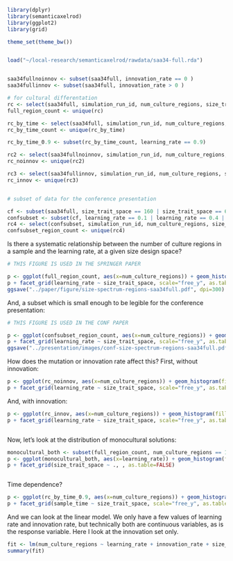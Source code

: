 ```r
library(dplyr)
library(semanticaxelrod)
library(ggplot2)
library(grid)

theme_set(theme_bw())


load("~/local-research/semanticaxelrod/rawdata/saa34-full.rda")


saa34fullnoinnov <- subset(saa34full, innovation_rate == 0 )
saa34fullinnov <- subset(saa34full, innovation_rate > 0 )

# for cultural differentation
rc <- select(saa34full, simulation_run_id, num_culture_regions, size_trait_space, learning_rate, innovation_rate)
full_region_count <- unique(rc)

rc_by_time <- select(saa34full, simulation_run_id, num_culture_regions, size_trait_space, learning_rate, innovation_rate, sample_time)
rc_by_time_count <- unique(rc_by_time)

rc_by_time_0.9 <- subset(rc_by_time_count, learning_rate == 0.9)

rc2 <- select(saa34fullnoinnov, simulation_run_id, num_culture_regions, size_trait_space, learning_rate, innovation_rate)
rc_noinnov <- unique(rc2)

rc3 <- select(saa34fullinnov, simulation_run_id, num_culture_regions, size_trait_space, learning_rate, innovation_rate)
rc_innov <- unique(rc3)


# subset of data for the conference presentation

cf <- subset(saa34full, size_trait_space == 160 | size_trait_space == 640 | size_trait_space == 2496 | size_trait_space == 62496 )
confsubset <- subset(cf, learning_rate == 0.1 | learning_rate == 0.4 | learning_rate == 0.9)
rc4 <- select(confsubset, simulation_run_id, num_culture_regions, size_trait_space, learning_rate)
confsubset_region_count <- unique(rc4)

```


Is there a systematic relationship between the number of culture regions in a sample and the learning rate, at a given size design space?

```r


# THIS FIGURE IS USED IN THE SPRINGER PAPER

p <- ggplot(full_region_count, aes(x=num_culture_regions)) + geom_histogram(binwidth=5, fill="darkgrey") + xlab("Number of Distinct Cultural Configurations") + ggtitle("Size Spectrum of Cultures by Size of the Design Space (horizontal) and Learning Rate (vertical)")
p + facet_grid(learning_rate ~ size_trait_space, scale="free_y", as.table=FALSE)
ggsave("../paper/figure/size-spectrum-regions-saa34full.pdf", dpi=300)


```

And, a subset which is small enough to be legible for the conference presentation:

```r


# THIS FIGURE IS USED IN THE CONF PAPER

p <- ggplot(confsubset_region_count, aes(x=num_culture_regions)) + geom_histogram(binwidth=5, fill="#39275B") + xlab("Number of Distinct Cultural Configurations") + ggtitle("Size Spectrum of Cultures by Size of the Design Space (horizontal) and Learning Rate (vertical)")
p + facet_grid(learning_rate ~ size_trait_space, scale="free_y", as.table=FALSE)
ggsave("../presentation/images/conf-size-spectrum-regions-saa34full.pdf", dpi=300)


```





How does the mutation or innovation rate affect this?  First, without innovation:


```r
p <- ggplot(rc_noinnov, aes(x=num_culture_regions)) + geom_histogram(fill="darkgrey", binwidth=1) + xlab("Number of Distinct Cultural Configurations") + ggtitle("Size Spectrum of Cultures by Size of the Design Space (horizontal) and Learning Rate (vertical)")
p + facet_grid(learning_rate ~ size_trait_space, scale="free_y", as.table=FALSE)

```

And, with innovation:

```r

p <- ggplot(rc_innov, aes(x=num_culture_regions)) + geom_histogram(fill="darkgrey", binwidth=5) + xlab("Number of Distinct Cultural Configurations") + ggtitle("Size Spectrum of Cultures by Size of the Design Space (horizontal) and Learning Rate (vertical)")
p + facet_grid(learning_rate ~ size_trait_space, scale="free_y", as.table=FALSE)



```

Now, let's look at the distribution of monocultural solutions:

```r

monocultural_both <- subset(full_region_count, num_culture_regions == 1)
p <- ggplot(monocultural_both, aes(x=learning_rate)) + geom_histogram(fill="darkgrey") + ggtitle("Occcurrence of Monocultural Solutions by Learning Rate")
p + facet_grid(size_trait_space ~ ., , as.table=FALSE)



```


Time dependence?

```r

p <- ggplot(rc_by_time_0.9, aes(x=num_culture_regions)) + geom_histogram(binwidth=5, fill="darkgrey") + xlab("Number of Distinct Cultural Configurations") + ggtitle("Size Spectrum of Cultures by Size of the Design Space (horizontal) and Learning Rate (vertical)")
p + facet_grid(sample_time ~ size_trait_space, scale="free_y", as.table=FALSE)
```





And we can look at the linear model.  We only have a few values of learning rate and innovation rate, but technically both are continuous variables, as is the response variable.  Here I look at the innovation set only.

```r
fit <- lm(num_culture_regions ~ learning_rate + innovation_rate + size_trait_space, data=rc_innov)
summary(fit)
```




